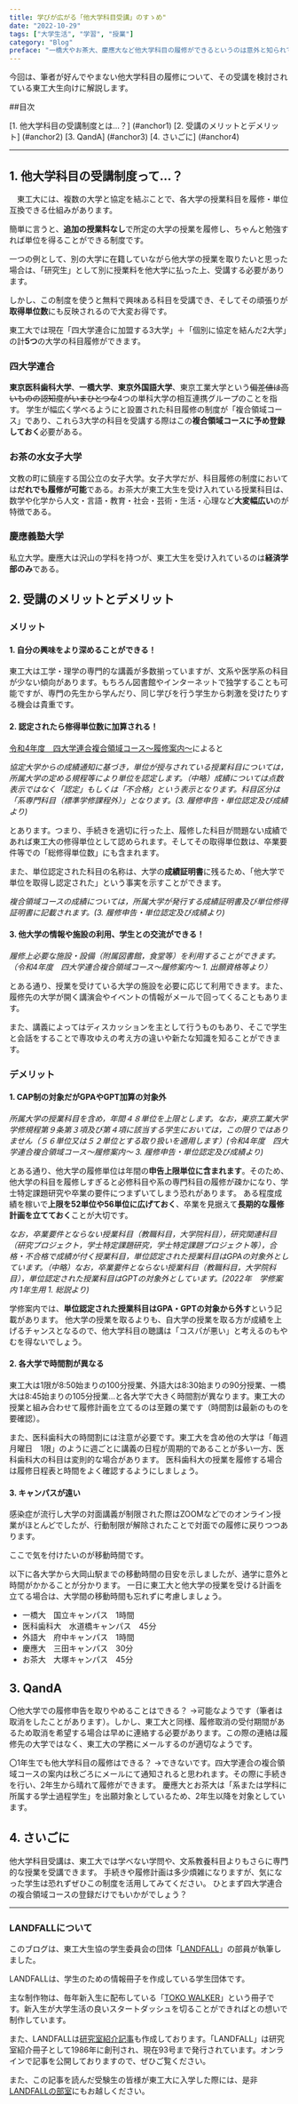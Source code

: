 ---
title: 学びが広がる「他大学科目受講」のすゝめ"
date: "2022-10-29"
tags: ["大学生活", "学習", "授業"]
category: "Blog"
preface: "一橋大やお茶大、慶應大など他大学科目の履修ができるというのは意外と知られていない...3大学の科目履修をした筆者がこの制度を解説します。"
---
今回は、筆者が好んでやまない他大学科目の履修について、その受講を検討されている東工大生向けに解説します。

 ##目次

[1. 他大学科目の受講制度とは…？] (#anchor1)
[2. 受講のメリットとデメリット] (#anchor2)
[3. QandA] (#anchor3)
[4. さいごに] (#anchor4)

--- 

<a id="anchor1"></a> 

## 1. 他大学科目の受講制度って…？

　東工大には、複数の大学と協定を結ぶことで、各大学の授業科目を履修・単位互換できる仕組みがあります。
 
 簡単に言うと、**追加の授業料なし**で所定の大学の授業を履修し、ちゃんと勉強すれば単位を得ることができる制度です。
 
 一つの例として、別の大学に在籍していながら他大学の授業を取りたいと思った場合は、「研究生」として別に授業料を他大学に払った上、受講する必要があります。
 
 しかし、この制度を使うと無料で興味ある科目を受講でき、そしてその頑張りが**取得単位数**にも反映されるので大変お得です。
 
 東工大では現在「四大学連合に加盟する3大学」＋「個別に協定を結んだ2大学」の計**5つ**の大学の科目履修ができます。

### 四大学連合

**東京医科歯科大学**、**一橋大学**、**東京外国語大学**、東京工業大学という~~偏差値は高いものの認知度がいまひとつな~~4つの単科大学の相互連携グループのことを指す。
学生が幅広く学べるようにと設置された科目履修の制度が「複合領域コース」であり、これら3大学の科目を受講する際はこの**複合領域コースに予め登録しておく**必要がある。


### お茶の水女子大学

文教の町に鎮座する国公立の女子大学。女子大学だが、科目履修の制度においては**だれでも履修が可能**である。お茶大が東工大生を受け入れている授業科目は、数学や化学から人文・言語・教育・社会・芸術・生活・心理など**大変幅広い**のが特徴である。

### 慶應義塾大学

私立大学。慶應大は沢山の学科を持つが、東工大生を受け入れているのは**経済学部のみ**である。



<a id="anchor2"></a> 

## 2. 受講のメリットとデメリット

### メリット

#### 1. 自分の興味をより深めることができる！

東工大は工学・理学の専門的な講義が多数揃っていますが、文系や医学系の科目が少ない傾向があります。もちろん図書館やインターネットで独学することも可能ですが、専門の先生から学んだり、同じ学びを行う学生から刺激を受けたりする機会は貴重です。

#### 2. 認定されたら修得単位数に加算される！

[令和4年度　四大学連合複合領域コース～履修案内～](http://www.gakumu.titech.ac.jp/kyoumu/yondai/cat5/pdf/R4_risyuannai_v2.pdf)によると

*協定大学からの成績通知に基づき，単位が授与されている授業科目については，所属大学の定める規程等により単位を認定します。（中略）成績については点数表示ではなく「認定」もしくは「不合格」という表示となります。科目区分は「系専門科目（標準学修課程外）」となります。(3. 履修申告・単位認定及び成績より)* 

とあります。つまり、手続きを適切に行った上、履修した科目が問題ない成績であれば東工大の修得単位として認められます。そしてその取得単位数は、卒業要件等での「総修得単位数」にも含まれます。

また、単位認定された科目の名称は、大学の**成績証明書**に残るため、「他大学で単位を取得し認定された」という事実を示すことができます。

*複合領域コースの成績については，所属大学が発行する成績証明書及び単位修得証明書に記載されます。(3. 履修申告・単位認定及び成績より)*

#### 3. 他大学の情報や施設の利用、学生との交流ができる！

*履修上必要な施設・設備（附属図書館，食堂等）を利用することができます。（令和4年度　四大学連合複合領域コース～履修案内～ 1. 出願資格等より）*

とある通り、授業を受けている大学の施設を必要に応じて利用できます。また、履修先の大学が開く講演会やイベントの情報がメールで回ってくることもあります。

また、講義によってはディスカッションを主として行うものもあり、そこで学生と会話をすることで専攻ゆえの考え方の違いや新たな知識を知ることができます。

### デメリット

#### 1. CAP制の対象だがGPAやGPT加算の対象外

*所属大学の授業科目を含め，年間４８単位を上限とします。なお，東京工業大学学修規程第９条第３項及び第４項に該当する学生においては，この限りではありません（５６単位又は５２単位とする取り扱いを適用します）(令和4年度　四大学連合複合領域コース～履修案内～ 3. 履修申告・単位認定及び成績より)*

とある通り、他大学の履修単位は年間の**申告上限単位に含まれます**。そのため、他大学の科目を履修しすぎると必修科目や系の専門科目の履修が疎かになり、学士特定課題研究や卒業の要件につまずいてしまう恐れがあります。
ある程度成績を稼いで**上限を52単位や56単位に広げておく**、卒業を見据えて**長期的な履修計画を立てておく**ことが大切です。


*なお，卒業要件とならない授業科目（教職科目，大学院科目），研究関連科目（研究プロジェクト，学士特定課題研究，学士特定課題プロジェクト等），合格・不合格で成績が付く授業科目，単位認定された授業科目はGPAの対象外としています。（中略）なお，卒業要件とならない授業科目（教職科目，大学院科目），単位認定された授業科目はGPTの対象外としています。(2022年　学修案内 1年生用 1. 総説より)*

学修案内では、**単位認定された授業科目はGPA・GPTの対象から外す**という記載があります。
他大学の授業を取るよりも、自大学の授業を取る方が成績を上げるチャンスとなるので、他大学科目の聴講は「コスパが悪い」と考えるのもやむを得ないでしょう。

#### 2. 各大学で時間割が異なる

東工大は1限が8:50始まりの100分授業、外語大は8:30始まりの90分授業、一橋大は8:45始まりの105分授業...と各大学で大きく時間割が異なります。東工大の授業と組み合わせて履修計画を立てるのは至難の業です（時間割は最新のものを要確認）。

また、医科歯科大の時間割には注意が必要です。東工大を含め他の大学は「毎週月曜日　1限」のように週ごとに講義の日程が周期的であることが多い一方、医科歯科大の科目は変則的な場合があります。
医科歯科大の授業を履修する場合は履修日程表と時間をよく確認するようにしましょう。

#### 3. キャンパスが遠い

感染症が流行し大学の対面講義が制限された際はZOOMなどでのオンライン授業がほとんどでしたが、行動制限が解除されたことで対面での履修に戻りつつあります。

ここで気を付けたいのが移動時間です。

以下に各大学から大岡山駅までの移動時間の目安を示しましたが、通学に意外と時間がかかることが分かります。
一日に東工大と他大学の授業を受ける計画を立てる場合は、大学間の移動時間も忘れずに考慮しましょう。

- 一橋大　国立キャンパス　1時間
- 医科歯科大　水道橋キャンパス　45分
- 外語大　府中キャンパス　1時間
- 慶應大　三田キャンパス　30分
- お茶大　大塚キャンパス　45分




<a id="anchor3"></a>

## 3. QandA

〇他大学での履修申告を取りやめることはできる？
→可能なようです（筆者は取消をしたことがあります）。しかし、東工大と同様、履修取消の受付期間があるため取消を希望する場合は早めに連絡する必要があります。この際の連絡は履修先の大学ではなく、東工大の学務にメールするのが適切なようです。

〇1年生でも他大学科目の履修はできる？
→できないです。四大学連合の複合領域コースの案内は秋ごろにメールにて通知されると思われます。その際に手続きを行い、2年生から晴れて履修ができます。
慶應大とお茶大は「系または学科に所属する学士過程学生」を出願対象としているため、2年生以降を対象としています。





<a id="anchor4"></a>

## 4. さいごに

他大学科目受講は、東工大では学べない学問や、文系教養科目よりもさらに専門的な授業を受講できます。
手続きや履修計画は多少煩雑になりますが、気になった学生は恐れずぜひこの制度を活用してみてください。
ひとまず四大学連合の複合領域コースの登録だけでもいかがでしょう？

---
### LANDFALLについて


このブログは、東工大生協の学生委員会の団体「[LANDFALL](https://landfaller.com)」の部員が執筆しました。

LANDFALLは、学生のための情報冊子を作成している学生団体です。

主な制作物は、毎年新入生に配布している「[TOKO WALKER](https://landfaller.com/7a895fee2b767b2554cee0ff6a428902/TOKOWALKER2021.pdf)」という冊子です。新入生が大学生活の良いスタートダッシュを切ることができればとの想いで制作しています。

また、LANDFALLは[研究室紹介記事](https://landfaller.com/magazines)も作成しております。「LANDFALL」は研究室紹介冊子として1986年に創刊され、現在93号まで発行されています。オンラインで記事を公開しておりますので、ぜひご覧ください。

また、この記事を読んだ受験生の皆様が東工大に入学した際には、是非[LANDFALLの部室](https://landfaller.com/blogs/clubroom/)にもお越しください。